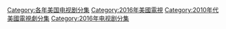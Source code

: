 [[Category:各年美国电视剧分集|Category:各年美国电视剧分集]]
[[Category:2016年美國電視|Category:2016年美國電視]]
[[Category:2010年代美國電視劇分集|Category:2010年代美國電視劇分集]]
[[Category:2016年电视剧分集|Category:2016年电视剧分集]]